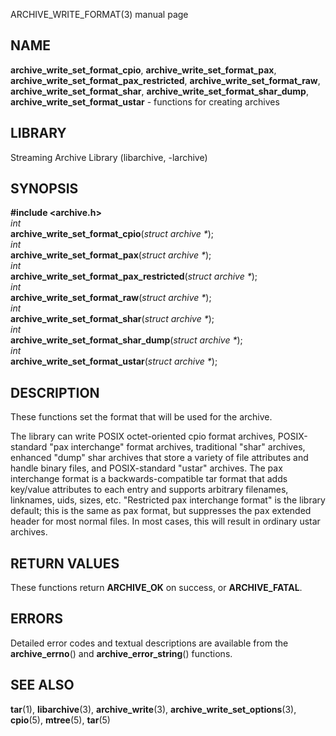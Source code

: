 ARCHIVE_WRITE_FORMAT(3) manual page 
== NAME == 
'''archive_write_set_format_cpio''', 
'''archive_write_set_format_pax''', 
'''archive_write_set_format_pax_restricted''', 
'''archive_write_set_format_raw''', 
'''archive_write_set_format_shar''', 
'''archive_write_set_format_shar_dump''', 
'''archive_write_set_format_ustar''' 
- functions for creating archives 
== LIBRARY == 
Streaming Archive Library (libarchive, -larchive) 
== SYNOPSIS == 
'''<nowiki>#include <archive.h></nowiki>''' 
<br> 
''int'' 
<br> 
'''archive_write_set_format_cpio'''(''struct archive *''); 
<br> 
''int'' 
<br> 
'''archive_write_set_format_pax'''(''struct archive *''); 
<br> 
''int'' 
<br> 
'''archive_write_set_format_pax_restricted'''(''struct archive *''); 
<br> 
''int'' 
<br> 
'''archive_write_set_format_raw'''(''struct archive *''); 
<br> 
''int'' 
<br> 
'''archive_write_set_format_shar'''(''struct archive *''); 
<br> 
''int'' 
<br> 
'''archive_write_set_format_shar_dump'''(''struct archive *''); 
<br> 
''int'' 
<br> 
'''archive_write_set_format_ustar'''(''struct archive *''); 
== DESCRIPTION == 
These functions set the format that will be used for the archive. 

The library can write 
POSIX octet-oriented cpio format archives, 
POSIX-standard 
"pax interchange" 
format archives, 
traditional 
"shar" 
archives, 
enhanced 
"dump" 
shar archives that store a variety of file attributes and handle binary files, 
and 
POSIX-standard 
"ustar" 
archives. 
The pax interchange format is a backwards-compatible tar format that 
adds key/value attributes to each entry and supports arbitrary 
filenames, linknames, uids, sizes, etc. 
"Restricted pax interchange format" 
is the library default; this is the same as pax format, but suppresses 
the pax extended header for most normal files. 
In most cases, this will result in ordinary ustar archives. 
== RETURN VALUES == 
These functions return 
'''ARCHIVE_OK''' 
on success, or 
'''ARCHIVE_FATAL'''. 
== ERRORS == 
Detailed error codes and textual descriptions are available from the 
'''archive_errno'''() 
and 
'''archive_error_string'''() 
functions. 
== SEE ALSO == 
'''tar'''(1), 
'''libarchive'''(3), 
'''archive_write'''(3), 
'''archive_write_set_options'''(3), 
'''cpio'''(5), 
'''mtree'''(5), 
'''tar'''(5) 
